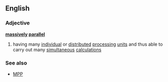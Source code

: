 ==English==
===Adjective===
{{wikipedia}}
'''[[massively]] [[parallel]]'''
#{{computing}} having many [[individual]] or [[distributed]] [[processing]] [[unit]]s and thus able to carry out many [[simultaneous]] [[calculation]]s
===See also===
*[[MPP]]